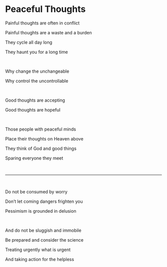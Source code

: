 # Peaceful Thoughts

Painful thoughts are often in conflict

Painful thoughts are a waste and a burden

They cycle all day long

They haunt you for a long time

<br />

Why change the unchangeable

Why control the uncontrollable

<br />

Good thoughts are accepting

Good thoughts are hopeful

<br />

Those people with peaceful minds

Place their thoughts on Heaven above

They think of God and good things

Sparing everyone they meet

<br />

---

<br />

Do not be consumed by worry

Don’t let coming dangers frighten you

Pessimism is grounded in delusion

<p></p>

<br />

And do not be sluggish and immobile

Be prepared and consider the science

Treating urgently what is urgent

And taking action for the helpless
